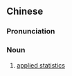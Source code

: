 {{also|应用统计学}}
==Chinese==
{{zh-forms|s=应用统计学|type=23}}

===Pronunciation===
{{zh-pron
|m=yìngyòng tǒngjìxué
|c=jing3 jung6 tung2 gai3 hok6
|cat=n
}}

===Noun===
{{zh-noun}}

# [[applied statistics]]
